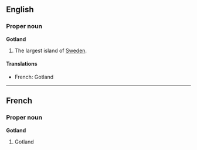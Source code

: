 ==English==
===Proper noun===
'''Gotland'''

#The largest island of [[Sweden]].

====Translations====
*French: Gotland

----
==French==
===Proper noun===
'''Gotland'''

#Gotland